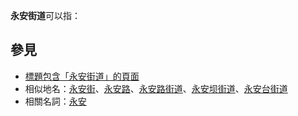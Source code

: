 '''永安街道'''可以指：
{{PRC admin/disambig|23/08/04/002/000|32/03/11/003/000|37/03/06/004/000|42/01/14/003/000|42/12/02/003/000}}

== 參見 ==
* [[Special:Search/intitle:"永安街道"|標題包含「永安街道」的頁面]]
* 相似地名：[[永安街|永安街]]、[[永安路|永安路]]、[[永安路街道|永安路街道]]、[[永安坝街道|永安坝街道]]、[[永安台街道|永安台街道]]
* 相關名詞：[[永安|永安]]

{{Disambiguation|Cat=四字乡级行政区划消歧义|Yonganjiedao}}